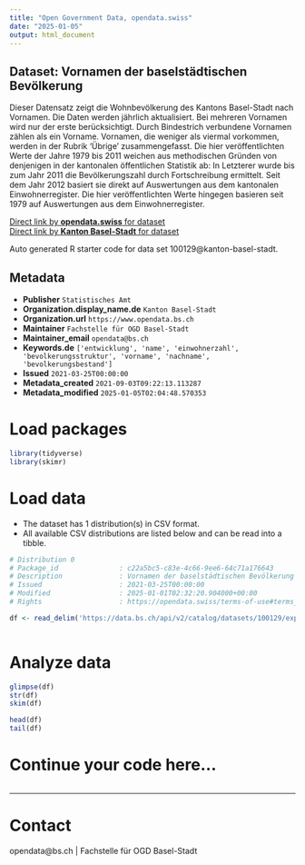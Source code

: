```yaml
---
title: "Open Government Data, opendata.swiss"
date: "2025-01-05"
output: html_document
---
```


## Dataset: Vornamen der baselstädtischen Bevölkerung

Dieser Datensatz zeigt die Wohnbevölkerung des Kantons Basel-Stadt nach Vornamen. Die Daten werden jährlich aktualisiert. Bei mehreren Vornamen wird nur der erste berücksichtigt. Durch Bindestrich verbundene Vornamen zählen als ein Vorname. Vornamen, die weniger als viermal vorkommen, werden in der Rubrik 'Übrige' zusammengefasst. Die hier veröffentlichten Werte der Jahre 1979 bis 2011 weichen aus methodischen Gründen von denjenigen in der kantonalen öffentlichen Statistik ab: In Letzterer wurde bis zum Jahr 2011 die Bevölkerungszahl durch Fortschreibung ermittelt. Seit dem Jahr 2012 basiert sie direkt auf Auswertungen aus dem kantonalen Einwohnerregister. Die hier veröffentlichten Werte hingegen basieren seit 1979 auf Auswertungen aus dem Einwohnerregister.

[Direct link by **opendata.swiss** for dataset](https://opendata.swiss/de/dataset/vornamen-der-baselstadtischen-bevolkerung)<br>
[Direct link by **Kanton Basel-Stadt** for dataset](https://data.bs.ch/explore/dataset/100129/)

Auto generated R starter code for data set 100129@kanton-basel-stadt.

## Metadata

- **Publisher** `Statistisches Amt`
- **Organization.display_name.de** `Kanton Basel-Stadt`
- **Organization.url** `https://www.opendata.bs.ch`
- **Maintainer** `Fachstelle für OGD Basel-Stadt`
- **Maintainer_email** `opendata@bs.ch`
- **Keywords.de** `['entwicklung', 'name', 'einwohnerzahl', 'bevolkerungsstruktur', 'vorname', 'nachname', 'bevolkerungsbestand']`
- **Issued** `2021-03-25T00:00:00`
- **Metadata_created** `2021-09-03T09:22:13.113287`
- **Metadata_modified** `2025-01-05T02:04:48.570353`


# Load packages

```r

library(tidyverse)
library(skimr)

```

# Load data

-   The dataset has 1 distribution(s) in CSV format.
-   All available CSV distributions are listed below and can be read into a tibble.

```r

# Distribution 0
# Package_id               : c22a5bc5-c83e-4c66-9ee6-64c71a176643
# Description              : Vornamen der baselstädtischen Bevölkerung (csv)
# Issued                   : 2021-03-25T00:00:00
# Modified                 : 2025-01-01T02:32:20.904000+00:00
# Rights                   : https://opendata.swiss/terms-of-use#terms_by

df <- read_delim('https://data.bs.ch/api/v2/catalog/datasets/100129/exports/csv?use_labels=true')



```

# Analyze data

```r

glimpse(df)
str(df)
skim(df)

head(df)
tail(df)

```

# Continue your code here...

```r

```

------------------------------------------------------------------------

# Contact

opendata@bs.ch | Fachstelle für OGD Basel-Stadt
